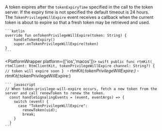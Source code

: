 A token expires after the `tokenExpiryTime` specified in the call to the token server. If the expiry time is not specified the default timeout is 24 hours. The  `TokenPrivilegeWillExpire` event receives a callback when the current token is about to expire so that a fresh token may be retrieved and used.

<PlatformWrapper platform='android'>

    ```kotlin
    override fun onTokenPrivilegeWillExpire(token: String) {
        handleTokenExpiry()
        super.onTokenPrivilegeWillExpire(token)
    }
    ```
</PlatformWrapper>

<PlatformWrapper platform={['ios','macos']}>
    ```swift
    public func rtmKit(_ rtmClient: RtmClientKit, tokenPrivilegeWillExpire channel: String?) {
        // token will expire soon
    }
    ```
    <PlatformWrapper platform="ios">
    - <Link to="{{Global.SIG2_SDK_API_IOS}}/rtmclientdelegate/rtmkit(_:tokenprivilegewillexpire:)-3d6ke">rtmKit(_:tokenPrivilegeWillExpire:)</Link>
    </PlatformWrapper>
    <PlatformWrapper platform="macos">
    - <Link to="{{Global.SIG2_SDK_API_MACOS}}/rtmclientdelegate/rtmkit(_:tokenprivilegewillexpire:)-3d6ke">rtmKit(_:tokenPrivilegeWillExpire:)</Link>
    </PlatformWrapper>
</PlatformWrapper>

<PlatformWrapper platform = 'web'>

    ``` javascript
    // When token-privilege-will-expire occurs, fetch a new token from the server and call renewToken to renew the token.
      const handleSignalingEvents = (event, eventArgs) => {
        switch (event) {
          case "TokenPrivilegeWillExpire":
            renewToken(uid);
            break;
        }
      }
    ```
  
</PlatformWrapper>

